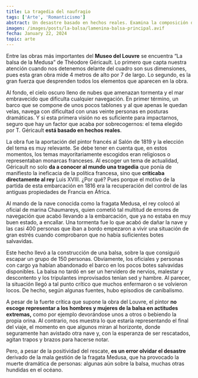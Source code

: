 ```yaml
---
title: La tragedia del naufragio
tags: ['Arte', 'Romanticismo']
abstract: Un desastre basado en hechos reales. Examina la composición dramática y la pasión en la representación del naufragio y sus secuelas.
imagen: /images/posts/la-balsa/lamenina-balsa-principal.avif
fecha: January 22, 2024
topic: arte
---
```



Entre las obras más importantes del **Museo del Louvre** se encuentra “La balsa de la Medusa” de Théodore Géricault. Lo primero que capta nuestra atención cuando nos detenemos delante del cuadro son sus dimensiones, pues esta gran obra mide 4 metros de alto por 7 de largo. Lo segundo, es la gran fuerza que desprenden todos los elementos que aparecen en la obra.

Al fondo, el cielo oscuro lleno de nubes que amenazan tormenta y el mar embravecido que dificulta cualquier navegación. En primer término, un barco que se compone de unos pocos tablones y al que apenas le quedan velas, navega con dificultad con unas veinte personas en posturas dramáticas. Y si esta primera visión no es suficiente para impactarnos, seguro que hay un factor que acaba por sobrecogernos: el tema elegido por T. Géricault **está basado en hechos reales**.

La obra fue la aportación del pintor francés al Salón de 1819 y la elección del tema es muy relevante. Se debe tener en cuenta que, en estos momentos, los temas mayoritariamente escogidos eran religiosos o representaban monarcas franceses. Al escoger un tema de actualidad, Géricault no solo **da a conocer al mundo una tragedia** que ponía de manifiesto la ineficacia de la política francesa, sino que **criticaba directamente al rey** Luis XVIII. ¿Por qué?
Pues porque el motivo de la partida de esta embarcación en 1816 era la recuperación del control de las antiguas propiedades de Francia en África.

<PostImage
  src="/images/posts/la-balsa/lamenina-balsa-cuadros.webp"
  alt="Pietro Antonio Martini (1738–1797), Exposición en el Salon del Louvre en 1787, grabado de Johann Heinrich Ramberg, 1787."
  caption="Pietro Antonio Martini (1738–1797), Exposición en el Salon del Louvre en 1787, grabado de Johann Heinrich Ramberg, 1787."
  orientation="horizontal"
/>

Al mando de la nave conocida como la fragata Medusa, el rey colocó al oficial de marina Chaumareys, quien cometió tal multitud de errores de navegación que acabó llevando a la embarcación, que ya no estaba en muy buen estado, a encallar. Una tormenta fue lo que acabó de dañar la nave y las casi 400 personas que iban a bordo empezaron a vivir una situación de gran estrés cuando comprobaron que no había suficientes botes salvavidas.

Este hecho llevó a la construcción de una balsa, sobre la que consiguió escapar un grupo de 150 personas. Obviamente, los oficiales y personas con cargo ya habían abandonado el barco en los pocos botes salvavidas disponibles. La balsa no tardó en ser un hervidero de nervios, malestar y descontento y los tripulantes improvisados tenían sed y hambre. Al parecer, la situación llegó a tal punto crítico que muchos enfermaron o se volvieron locos. De hecho, según algunas fuentes, hubo episodios de canibalismo.

<PostImage
  src="/images/posts/la-balsa/lamenina-balsa-detalle.avif"
  alt="Detalle de la obra"
  caption="Detalle de la obra"
  orientation="horizontal"
/>

A pesar de la fuerte crítica que supone la obra del Louvre, el pintor **no escoge representar a los hombres y mujeres de la balsa en actitudes extremas,** como por ejemplo devorándose unos a otros o bebiendo la propia orina. Al contrario, nos muestra lo que estaría representando el final del viaje, el momento en que algunos miran al horizonte, donde seguramente han avistado otra nave y, con la esperanza de ser rescatados, agitan trapos y brazos para hacerse notar.

Pero, a pesar de la positividad del rescate, **es un error olvidar el desastre** derivado de la mala gestión de la fragata Medusa, que ha provocado la muerte dramática de personas: algunas aún sobre la balsa, muchas otras hundidas en el océano.
